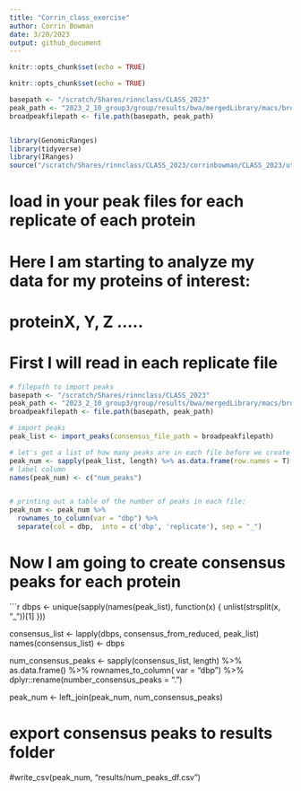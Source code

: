 ```yaml
---
title: "Corrin_class_exercise"
author: Corrin Bowman
date: 3/20/2023
output: github_document
---
```


```r
knitr::opts_chunk$set(echo = TRUE)
```


```r
knitr::opts_chunk$set(echo = TRUE)

basepath <- "/scratch/Shares/rinnclass/CLASS_2023"
peak_path <- "2023_2_10_group3/group/results/bwa/mergedLibrary/macs/broadPeak/"
broadpeakfilepath <- file.path(basepath, peak_path)


library(GenomicRanges)
library(tidyverse)
library(IRanges)
source("/scratch/Shares/rinnclass/CLASS_2023/corrinbowman/CLASS_2023/util/BCHM5631_my_class_functions.R")


```


# load in your peak files for each replicate of each protein
# Here I am starting to analyze my data for my proteins of interest:
# proteinX, Y, Z .....
# First I will read in each replicate file
```r

# filepath to import peaks
basepath <- "/scratch/Shares/rinnclass/CLASS_2023"
peak_path <- "2023_2_10_group3/group/results/bwa/mergedLibrary/macs/broadPeak/"
broadpeakfilepath <- file.path(basepath, peak_path)

# import peaks
peak_list <- import_peaks(consensus_file_path = broadpeakfilepath)

# let's get a list of how many peaks are in each file before we create consensus peaks.
peak_num <- sapply(peak_list, length) %>% as.data.frame(row.names = T)
# label column
names(peak_num) <- c("num_peaks")


# printing out a table of the number of peaks in each file:
peak_num <- peak_num %>%
  rownames_to_column(var = "dbp") %>%
  separate(col = dbp,  into = c('dbp', 'replicate'), sep = "_")

```


# Now I am going to create consensus peaks for each protein
```r

dbps <- unique(sapply(names(peak_list), function(x) {
   unlist(strsplit(x, "_"))[1]
}))

consensus_list <- lapply(dbps, consensus_from_reduced, peak_list)
names(consensus_list) <- dbps

num_consensus_peaks <- sapply(consensus_list, length) %>% 
  as.data.frame() %>%
  rownames_to_column( var = "dbp") %>%
  dplyr::rename(number_consensus_peaks = ".")

peak_num <- left_join(peak_num, num_consensus_peaks)

# export consensus peaks to results folder

#write_csv(peak_num, "results/num_peaks_df.csv")
